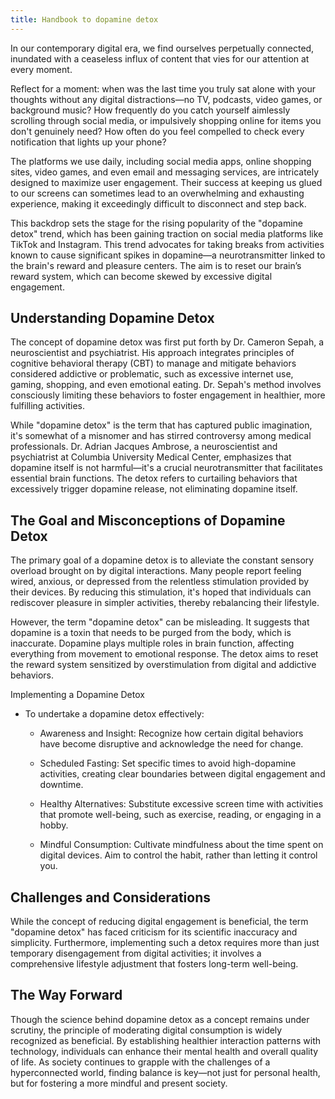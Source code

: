 ```yaml
---
title: Handbook to dopamine detox
---
```


In our contemporary digital era, we find ourselves perpetually connected, inundated with a ceaseless influx of content that vies for our attention at every moment.

Reflect for a moment: when was the last time you truly sat alone with your thoughts without any digital distractions—no TV, podcasts, video games, or background music? How frequently do you catch yourself aimlessly scrolling through social media, or impulsively shopping online for items you don't genuinely need? How often do you feel compelled to check every notification that lights up your phone?

The platforms we use daily, including social media apps, online shopping sites, video games, and even email and messaging services, are intricately designed to maximize user engagement. Their success at keeping us glued to our screens can sometimes lead to an overwhelming and exhausting experience, making it exceedingly difficult to disconnect and step back.

This backdrop sets the stage for the rising popularity of the "dopamine detox" trend, which has been gaining traction on social media platforms like TikTok and Instagram. This trend advocates for taking breaks from activities known to cause significant spikes in dopamine—a neurotransmitter linked to the brain's reward and pleasure centers. The aim is to reset our brain’s reward system, which can become skewed by excessive digital engagement.

<h2>Understanding Dopamine Detox</h2>

The concept of dopamine detox was first put forth by Dr. Cameron Sepah, a neuroscientist and psychiatrist. His approach integrates principles of cognitive behavioral therapy (CBT) to manage and mitigate behaviors considered addictive or problematic, such as excessive internet use, gaming, shopping, and even emotional eating. Dr. Sepah's method involves consciously limiting these behaviors to foster engagement in healthier, more fulfilling activities.

While "dopamine detox" is the term that has captured public imagination, it's somewhat of a misnomer and has stirred controversy among medical professionals. Dr. Adrian Jacques Ambrose, a neuroscientist and psychiatrist at Columbia University Medical Center, emphasizes that dopamine itself is not harmful—it's a crucial neurotransmitter that facilitates essential brain functions. The detox refers to curtailing behaviors that excessively trigger dopamine release, not eliminating dopamine itself.

<h2>The Goal and Misconceptions of Dopamine Detox</h2>

The primary goal of a dopamine detox is to alleviate the constant sensory overload brought on by digital interactions. Many people report feeling wired, anxious, or depressed from the relentless stimulation provided by their devices. By reducing this stimulation, it's hoped that individuals can rediscover pleasure in simpler activities, thereby rebalancing their lifestyle.

However, the term "dopamine detox" can be misleading. It suggests that dopamine is a toxin that needs to be purged from the body, which is inaccurate. Dopamine plays multiple roles in brain function, affecting everything from movement to emotional response. The detox aims to reset the reward system sensitized by overstimulation from digital and addictive behaviors.

Implementing a Dopamine Detox

- To undertake a dopamine detox effectively:

  - Awareness and Insight: Recognize how certain digital behaviors have become disruptive and acknowledge the need for change.

  - Scheduled Fasting: Set specific times to avoid high-dopamine activities, creating clear boundaries between digital engagement and downtime.

  - Healthy Alternatives: Substitute excessive screen time with activities that promote well-being, such as exercise, reading, or engaging in a hobby.

  - Mindful Consumption: Cultivate mindfulness about the time spent on digital devices. Aim to control the habit, rather than letting it control you.

<h2>Challenges and Considerations</h2>

While the concept of reducing digital engagement is beneficial, the term "dopamine detox" has faced criticism for its scientific inaccuracy and simplicity. Furthermore, implementing such a detox requires more than just temporary disengagement from digital activities; it involves a comprehensive lifestyle adjustment that fosters long-term well-being.

<h2>The Way Forward</h2>

Though the science behind dopamine detox as a concept remains under scrutiny, the principle of moderating digital consumption is widely recognized as beneficial. By establishing healthier interaction patterns with technology, individuals can enhance their mental health and overall quality of life. As society continues to grapple with the challenges of a hyperconnected world, finding balance is key—not just for personal health, but for fostering a more mindful and present society.
